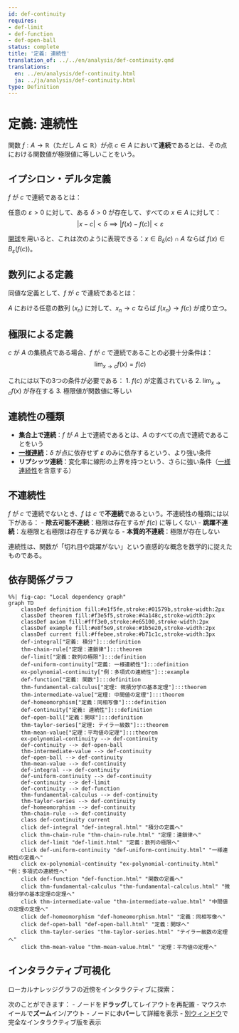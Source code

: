```yaml
---
id: def-continuity
requires:
- def-limit
- def-function
- def-open-ball
status: complete
title: '定義: 連続性'
translation_of: ../../en/analysis/def-continuity.qmd
translations:
  en: ../en/analysis/def-continuity.html
  ja: ../ja/analysis/def-continuity.html
type: Definition
---
```


# 定義: 連続性 {#def-continuity}

関数 $f: A \to \mathbb{R}$（ただし $A \subseteq \mathbb{R}$）が点 $c \in A$ において**連続**であるとは、その点における関数値が極限値に等しいことをいう。

## イプシロン・デルタ定義

$f$ が $c$ で連続であるとは：

任意の $\varepsilon > 0$ に対して、ある $\delta > 0$ が存在して、すべての $x \in A$ に対して：
$$|x - c| < \delta \implies |f(x) - f(c)| < \varepsilon$$

[開球](def-open-ball.qmd)を用いると、これは次のように表現できる：$x \in B_\delta(c) \cap A$ ならば $f(x) \in B_\varepsilon(f(c))$。

## 数列による定義

同値な定義として、$f$ が $c$ で連続であるとは：

$A$ における任意の数列 $(x_n)$ に対して、$x_n \to c$ ならば $f(x_n) \to f(c)$ が成り立つ。

## 極限による定義

$c$ が $A$ の集積点である場合、$f$ が $c$ で連続であることの必要十分条件は：
$$\lim_{x \to c} f(x) = f(c)$$

これには以下の3つの条件が必要である：
1. $f(c)$ が定義されている
2. $\lim_{x \to c} f(x)$ が存在する
3. 極限値が関数値に等しい

## 連続性の種類

- **集合上で連続**：$f$ が $A$ 上で連続であるとは、$A$ のすべての点で連続であることをいう
- **[一様連続](def-uniform-continuity.qmd)**：$\delta$ が点に依存せず $\varepsilon$ のみに依存するという、より強い条件
- **リプシッツ連続**：変化率に線形の上界を持つという、さらに強い条件（[一様連続性](def-uniform-continuity.qmd)を含意する）

## 不連続性

$f$ が $c$ で連続でないとき、$f$ は $c$ で**不連続**であるという。不連続性の種類には以下がある：
- **除去可能不連続**：極限は存在するが $f(c)$ に等しくない
- **跳躍不連続**：左極限と右極限は存在するが異なる
- **本質的不連続**：極限が存在しない

連続性は、関数が「切れ目や跳躍がない」という直感的な概念を数学的に捉えたものである。

## 依存関係グラフ

```mermaid
%%| fig-cap: "Local dependency graph"
graph TD
    classDef definition fill:#e1f5fe,stroke:#01579b,stroke-width:2px
    classDef theorem fill:#f3e5f5,stroke:#4a148c,stroke-width:2px
    classDef axiom fill:#fff3e0,stroke:#e65100,stroke-width:2px
    classDef example fill:#e8f5e9,stroke:#1b5e20,stroke-width:2px
    classDef current fill:#ffebee,stroke:#b71c1c,stroke-width:3px
    def-integral["定義: 積分"]:::definition
    thm-chain-rule["定理：連鎖律"]:::theorem
    def-limit["定義：数列の極限"]:::definition
    def-uniform-continuity["定義: 一様連続性"]:::definition
    ex-polynomial-continuity["例：多項式の連続性"]:::example
    def-function["定義: 関数"]:::definition
    thm-fundamental-calculus["定理: 微積分学の基本定理"]:::theorem
    thm-intermediate-value["定理: 中間値の定理"]:::theorem
    def-homeomorphism["定義：同相写像"]:::definition
    def-continuity["定義: 連続性"]:::definition
    def-open-ball["定義：開球"]:::definition
    thm-taylor-series["定理: テイラー級数"]:::theorem
    thm-mean-value["定理：平均値の定理"]:::theorem
    ex-polynomial-continuity --> def-continuity
    def-continuity --> def-open-ball
    thm-intermediate-value --> def-continuity
    def-open-ball --> def-continuity
    thm-mean-value --> def-continuity
    def-integral --> def-continuity
    def-uniform-continuity --> def-continuity
    def-continuity --> def-limit
    def-continuity --> def-function
    thm-fundamental-calculus --> def-continuity
    thm-taylor-series --> def-continuity
    def-homeomorphism --> def-continuity
    thm-chain-rule --> def-continuity
    class def-continuity current
    click def-integral "def-integral.html" "積分の定義へ"
    click thm-chain-rule "thm-chain-rule.html" "定理：連鎖律へ"
    click def-limit "def-limit.html" "定義：数列の極限へ"
    click def-uniform-continuity "def-uniform-continuity.html" "一様連続性の定義へ"
    click ex-polynomial-continuity "ex-polynomial-continuity.html" "例：多項式の連続性へ"
    click def-function "def-function.html" "関数の定義へ"
    click thm-fundamental-calculus "thm-fundamental-calculus.html" "微積分学の基本定理の定理へ"
    click thm-intermediate-value "thm-intermediate-value.html" "中間値の定理の定理へ"
    click def-homeomorphism "def-homeomorphism.html" "定義：同相写像へ"
    click def-open-ball "def-open-ball.html" "定義：開球へ"
    click thm-taylor-series "thm-taylor-series.html" "テイラー級数の定理へ"
    click thm-mean-value "thm-mean-value.html" "定理：平均値の定理へ"
```

## インタラクティブ可視化

ローカルナレッジグラフの近傍をインタラクティブに探索：

::: {.graph-viz data-id="def-continuity" data-width="700" data-height="500"}
:::

次のことができます：
- ノードを**ドラッグ**してレイアウトを再配置
- マウスホイールで**ズーム**イン/アウト
- ノードに**ホバー**して詳細を表示
- [別ウィンドウ](../../output/interactive/def-continuity.html){target="_blank"}で完全なインタラクティブ版を表示
